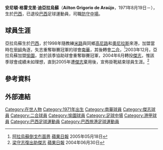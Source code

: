 {{Infobox football biography
| name        = 亞拉烏蘇<br /> Ailton De Araújo
| image       =
| fullname    = Ailton Grigorio de Araújo
| birth_date  = {{Birth date and age|1971|8|19}}
| birth_place = [[巴西|巴西]]
| height      = {{height|m=1.81|precision=0}}
| position    = [[防守中場|防守中場]]
| currentclub = 已退役
| clubnumber  =
| youthyears1 = 
| youthclubs1 =
| years1 = 1998–2000
| years2 = 2000–2002
| years3 = 2003–2004
| years4 = 2004–2005
| clubs1 = [[南華足球隊|南華]]
| clubs2 = [[二合足球隊|二合]]
| clubs3 = [[愉園體育會|愉園]]
| clubs4 = [[傑志體育會|傑志]]
| clubs5 = 
| caps1 = 
| caps2 = 
| caps3 = 
| caps4 = 18
| caps5 = 
| goals1 = 
| goals2 = 
| goals3 = 
| goals4 = 2
| totalcaps = 
| totalgoals = 
}}

'''安尼頓·格雷戈里·迪亞拉烏蘇'''（'''Ailton Grigorio de Araújo'''，1971年8月19日－），生於[[巴西|巴西]]，已退役[[巴西|巴西]]足球運動員，司職[[防守中場|防守中場]]。

== 球員生涯 ==
亞拉烏蘇生於[[巴西|巴西]]，於1998年隨教練[[米路|米路]]與同鄉[[基斯坦奴·高尼路|高尼路]]和[[費蘭度·迪奧尼拉斯|奧尼拉斯]]來港，加盟當時在[[香港甲組足球聯賽|甲組]]角逐，矢志重奪聯賽冠軍的球會[[南華足球隊|南華]]，其後轉會[[二合足球隊|二合]]，<ref>[http://hk.apple.nextmedia.com/sports/art/20050518/4893741 阿拉烏蘇倒戈冇面畀] {{Wayback|url=http://hk.apple.nextmedia.com/sports/art/20050518/4893741 |date=20170827131358 }} [[蘋果日報_(香港)|蘋果日報]] 2005年05月18日</ref>2003年12月，亞拉烏蘇加盟[[愉園體育會|愉園]]，並於該季協助球會重奪聯賽冠軍，2004年6月轉投[[傑志體育會|傑志]]，惟該季球會成績未如理想，直到2005年遭[[傑志體育會|傑志]]棄用後，宣佈掛靴結束球員生涯。<ref>[http://hk.apple.nextmedia.com/sports/art/20040630/4143633 梁守志復出助傑志] {{Wayback|url=http://hk.apple.nextmedia.com/sports/art/20040630/4143633 |date=20150210125709 }} [[蘋果日報_(香港)|蘋果日報]] 2004年06月30日</ref>

==參考資料==
{{Reflist}}

==外部連結==
{{DEFAULTSORT:Araujo,Ailton Grigorio de}}
[[Category:在世人物|Category:在世人物]]
[[Category:1971年出生|Category:1971年出生]]
[[Category:南華球員|Category:南華球員]]
[[Category:傑志球員|Category:傑志球員]]
[[Category:二合球員|Category:二合球員]]
[[Category:愉園球員|Category:愉園球員]]
[[Category:足球中場|Category:足球中場]]
[[Category:港甲球員|Category:港甲球員]]
[[Category:巴西足球運動員|Category:巴西足球運動員]]
[[Category:巴西旅港足球運動員|Category:巴西旅港足球運動員]]
